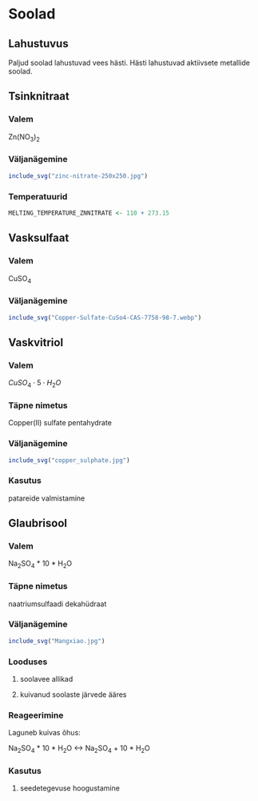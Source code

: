# Soolad

## Lahustuvus

Paljud soolad lahustuvad vees hästi. Hästi lahustuvad aktiivsete metallide soolad.

## Tsinknitraat

### Valem

Zn(NO~3~)~2~

### Väljanägemine

```r
include_svg("zinc-nitrate-250x250.jpg")
```

### Temperatuurid

```r
MELTING_TEMPERATURE_ZNNITRATE <- 110 + 273.15
```

## Vasksulfaat

### Valem

CuSO~4~

### Väljanägemine

```r
include_svg("Copper-Sulfate-CuSo4-CAS-7758-98-7.webp")
```

## Vaskvitriol

### Valem

$CuSO_4 \cdot 5 \cdot H_{2}O$

### Täpne nimetus

Copper(II) sulfate pentahydrate

### Väljanägemine

```r
include_svg("copper_sulphate.jpg")
```

### Kasutus

patareide valmistamine

## Glaubrisool

### Valem

Na~2~SO~4~ * 10 * H~2~O

### Täpne nimetus

naatriumsulfaadi dekahüdraat

### Väljanägemine

```r
include_svg("Mangxiao.jpg")
```

### Looduses

1. soolavee allikad

2. kuivanud soolaste järvede ääres

### Reageerimine

Laguneb kuivas õhus:

Na~2~SO~4~ * 10 * H~2~O <-> Na~2~SO~4~ + 10 * H~2~O

### Kasutus

1. seedetegevuse hoogustamine